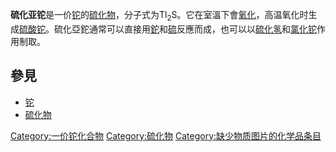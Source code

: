 {{distinguish|硫酸亚铊}}
{{unreferenced|time=2019-01-26T12:13:38+00:00}}
{{Chembox
| ImageFile = Thallium(I)-sulfid.png
| ImageSize = 
| IUPACName = Thallium(I) sulfide
| OtherNames = 硫化铊（I）
| Section1 = {{Chembox Identifiers
| CASNo = 1314-97-2
| CASNo_Ref = {{cascite|changed|??}}
|    PubChem  =  
|    SMILES  =  [Tl+].[S-2].[Tl+]
|  StdInChI_Ref  = {{stdinchicite|correct|chemspider}}|  StdInChI  =  1S/S.2Tl/q-2;2*+1
|  StdInChIKey_Ref  = {{stdinchicite|correct|chemspider}}|  StdInChIKey  =  BXJGLLKRUQQYTC-UHFFFAOYSA-N
|  ChemSpiderID_Ref  = {{chemspidercite|correct|chemspider}}|  ChemSpiderID  =  140161
|  EINECS  =  215-250-8
}}
| Section2 = {{Chembox Properties
|   Formula = Tl<sub>2</sub>S
|   MolarMass = 440.833 
|   Appearance = 黑色晶体
|   Density = 8.390 
|   MeltingPt = 448 °C
|   BoilingPt = 1367 °C
|   Solubility = 
  }}
| Section3 = {{Chembox Hazards
|   MainHazards = 
|   FlashPt = 
|   Autoignition = 
  }}
}}

'''硫化亚铊'''是一价[[铊|铊]]的[[硫化物|硫化物]]，分子式为Tl<sub>2</sub>S。它在室溫下會[[氧化|氧化]]，高温氧化时生成[[硫酸铊|硫酸铊]]。硫化亞鉈通常可以直接用[[鉈|鉈]]和[[硫|硫]]反應而成，也可以以[[硫化氢|硫化氢]]和[[氯化铊|氯化铊]]作用制取。

==參見==
*[[铊|铊]]
*[[硫化物|硫化物]]

{{铊化合物}}

{{无机化合物小作品}}

[[Category:一价铊化合物|Category:一价铊化合物]]
[[Category:硫化物|Category:硫化物]]
[[Category:缺少物质图片的化学品条目|Category:缺少物质图片的化学品条目]]